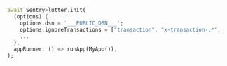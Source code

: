 ```dart
  await SentryFlutter.init(
    (options) {
      options.dsn = '___PUBLIC_DSN___';
      options.ignoreTransactions = ["transaction", "x-transaction-.*", "^my-transaction\$" ];
      ...
    },
    appRunner: () => runApp(MyApp()),
  );
```
